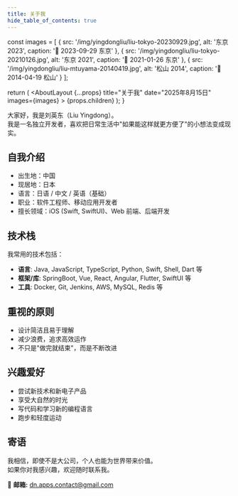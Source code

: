 ```yaml
---
title: 关于我
hide_table_of_contents: true
---
```



  const images = [
    { 
      src: '/img/yingdongliu/liu-tokyo-20230929.jpg', 
      alt: '东京 2023', 
      caption: '🗼 2023-09-29 东京' 
    },
    { 
      src: '/img/yingdongliu/liu-tokyo-20210126.jpg', 
      alt: '东京 2021', 
      caption: '🌸 2021-01-26 东京' 
    },
    { 
      src: '/img/yingdongliu/liu-mtuyama-20140419.jpg', 
      alt: '松山 2014', 
      caption: '🏯 2014-04-19 松山' 
    }
  ];
  
  return (
    <AboutLayout 
      {...props} 
      title="关于我" 
      date="2025年8月15日" 
      images={images}
    >
      {props.children}
    </AboutLayout>
  );
}

大家好，我是刘英东（Liu Yingdong）。  
我是一名独立开发者，喜欢把日常生活中"如果能这样就更方便了"的小想法变成现实。

## 自我介绍

- 出生地：中国
- 现居地：日本
- 语言：日语 / 中文 / 英语（基础）
- 职业：软件工程师、移动应用开发者
- 擅长领域：iOS (Swift, SwiftUI)、Web 前端、后端开发

## 技术栈

我常用的技术包括：

- **语言**: Java, JavaScript, TypeScript, Python, Swift, Shell, Dart 等
- **框架/库**: SpringBoot, Vue, React, Angular, Flutter, SwiftUI 等
- **工具**: Docker, Git, Jenkins, AWS, MySQL, Redis 等

## 重视的原则

- 设计简洁且易于理解
- 减少浪费，追求高效运作
- 不只是"做完就结束"，而是不断改进

## 兴趣爱好

- 尝试新技术和新电子产品
- 享受大自然的时光
- 写代码和学习新的编程语言
- 跑步和轻度运动

## 寄语

我相信，即使不是大公司，个人也能为世界带来价值。  
如果你对我感兴趣，欢迎随时联系我。

📩 **邮箱:** dn.apps.contact@gmail.com